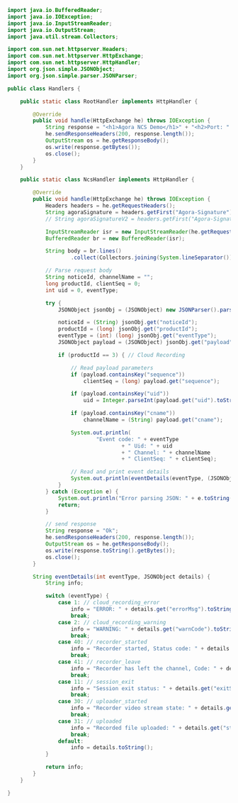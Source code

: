 <ProductWrapper product="cloud-recording">

```java
import java.io.BufferedReader;
import java.io.IOException;
import java.io.InputStreamReader;
import java.io.OutputStream;
import java.util.stream.Collectors;

import com.sun.net.httpserver.Headers;
import com.sun.net.httpserver.HttpExchange;
import com.sun.net.httpserver.HttpHandler;
import org.json.simple.JSONObject;
import org.json.simple.parser.JSONParser;

public class Handlers {

    public static class RootHandler implements HttpHandler {

        @Override
        public void handle(HttpExchange he) throws IOException {
            String response = "<h1>Agora NCS Demo</h1>" + "<h2>Port: " + Main.port + "</h2>";
            he.sendResponseHeaders(200, response.length());
            OutputStream os = he.getResponseBody();
            os.write(response.getBytes());
            os.close();
        }
    }

    public static class NcsHandler implements HttpHandler {

        @Override
        public void handle(HttpExchange he) throws IOException {
            Headers headers = he.getRequestHeaders();
            String agoraSignature = headers.getFirst("Agora-Signature");
            // String agoraSignatureV2 = headers.getFirst("Agora-Signature-V2");

            InputStreamReader isr = new InputStreamReader(he.getRequestBody(), "utf-8");
            BufferedReader br = new BufferedReader(isr);

            String body = br.lines()
                    .collect(Collectors.joining(System.lineSeparator()));

            // Parse request body
            String noticeId, channelName = "";
            long productId, clientSeq = 0;
            int uid = 0, eventType;

            try {
                JSONObject jsonObj = (JSONObject) new JSONParser().parse(body);

                noticeId = (String) jsonObj.get("noticeId");
                productId = (long) jsonObj.get("productId");
                eventType = (int) (long) jsonObj.get("eventType");
                JSONObject payload = (JSONObject) jsonObj.get("payload");

                if (productId == 3) { // Cloud Recording

                    // Read payload parameters
                    if (payload.containsKey("sequence"))
                        clientSeq = (long) payload.get("sequence");

                    if (payload.containsKey("uid"))
                        uid = Integer.parseInt(payload.get("uid").toString());

                    if (payload.containsKey("cname"))
                        channelName = (String) payload.get("cname");

                    System.out.println(
                            "Event code: " + eventType
                                    + " Uid: " + uid
                                    + " Channel: " + channelName
                                    + " ClientSeq: " + clientSeq);

                    // Read and print event details
                    System.out.println(eventDetails(eventType, (JSONObject) payload.get("details")));
                }
            } catch (Exception e) {
                System.out.println("Error parsing JSON: " + e.toString());
                return;
            }

            // send response
            String response = "Ok";
            he.sendResponseHeaders(200, response.length());
            OutputStream os = he.getResponseBody();
            os.write(response.toString().getBytes());
            os.close();
        }

        String eventDetails(int eventType, JSONObject details) {
            String info;

            switch (eventType) {
                case 1: // cloud_recording_error
                    info = "ERROR: " + details.get("errorMsg").toString();
                    break;
                case 2: // cloud_recording_warning
                    info = "WARNING: " + details.get("warnCode").toString();
                    break;
                case 40: // recorder_started
                    info = "Recorder started, Status code: " + details.get("status").toString();
                    break;
                case 41: // recorder_leave
                    info = "Recorder has left the channel, Code: " + details.get("leaveCode").toString();
                    break;
                case 11: // session_exit
                    info = "Session exit status: " + details.get("exitStatus").toString();
                    break;
                case 30: // uploader_started
                    info = "Recorder video stream state: " + details.get("status").toString();
                    break;					
                case 31: // uploaded
                    info = "Recorded file uploaded: " + details.get("status").toString();
                    break;
                default:
                    info = details.toString();
            }

            return info;
        }
    }

}
```

</ProductWrapper>